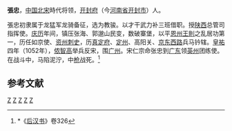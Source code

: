 '''張忠'''{{BD||？|1052年||catIdx=Z}}，[[中国|中国]][[北宋|北宋]]時代将领，[[开封府|开封府]]（今[[河南省|河南省]][[开封市|开封市]]）人。

張忠初隶属于龙猛军龙骑备征，选为教骏。以才干武力补三班借职。授[[陕西|陕西]]总管司指挥使。[[庆历|庆历]]年间，镇压张海、郭邈山民变，数破寨堡，以平[[恩州|恩州]][[王則|王則]]之乱居功第一，历任如京使、[[资州|资州]][[刺史|刺史]]，历[[真定府|真定府]]、[[定州|定州]]、高阳关、[[京东西路|京东西路]]兵马钤辖。[[皇祐|皇祐]]四年（1052年），[[侬智高|侬智高]]举兵反宋，围[[广州|广州]]。宋仁宗命张忠到[[广东|广东]]领[[英州|英州]]团练使。在战斗中，马陷泥泞，中[[枪|枪]]战死。<ref>*《[[后汉书|后汉书]]》卷326</ref>

==参考文献==


[[Category:北宋将领|Z]]
[[Category:宋朝刺史|Z]]
[[Category:宋朝戰爭身亡者|Z]]
[[Category:开封人|Z]]
[[Category:張姓|Z]]